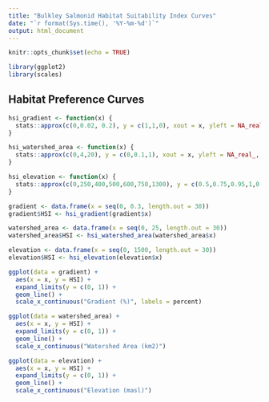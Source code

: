 ```yaml
---
title: "Bulkley Salmonid Habitat Suitability Index Curves"
date: "`r format(Sys.time(), '%Y-%m-%d')`"
output: html_document
---
```


```r
knitr::opts_chunk$set(echo = TRUE)

library(ggplot2)
library(scales)
```

## Habitat Preference Curves

```r

hsi_gradient <- function(x) {
  stats::approx(c(0,0.02, 0.2), y = c(1,1,0), xout = x, yleft = NA_real_, yright = 0)$y
}

hsi_watershed_area <- function(x) {
  stats::approx(c(0,4,20), y = c(0,0.1,1), xout = x, yleft = NA_real_, yright = 1)$y
}

hsi_elevation <- function(x) {
  stats::approx(c(0,250,400,500,600,750,1300), y = c(0.5,0.75,0.95,1,0.95,0.75,0), xout = x, yleft = NA_real_, yright = 0)$y
}
```

```r
gradient <- data.frame(x = seq(0, 0.3, length.out = 30))
gradient$HSI <- hsi_gradient(gradient$x)

watershed_area <- data.frame(x = seq(0, 25, length.out = 30))
watershed_area$HSI <- hsi_watershed_area(watershed_area$x)

elevation <- data.frame(x = seq(0, 1500, length.out = 30))
elevation$HSI <- hsi_elevation(elevation$x)
```

```r
ggplot(data = gradient) +
  aes(x = x, y = HSI) +
  expand_limits(y = c(0, 1)) +
  geom_line() +
  scale_x_continuous("Gradient (%)", labels = percent)

ggplot(data = watershed_area) +
  aes(x = x, y = HSI) +
  expand_limits(y = c(0, 1)) +
  geom_line() +
  scale_x_continuous("Watershed Area (km2)")

ggplot(data = elevation) +
  aes(x = x, y = HSI) +
  expand_limits(y = c(0, 1)) +
  geom_line() +
  scale_x_continuous("Elevation (masl)")
```
